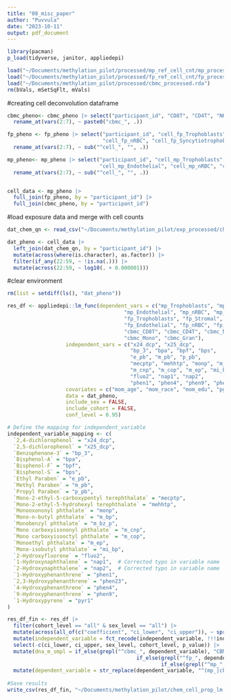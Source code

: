 ```yaml
---
title: "08_misc_paper"
author: "Puvvula"
date: "2023-10-11"
output: pdf_document
---
```


```r
library(pacman)
p_load(tidyverse, janitor, appliedepi)
```

```r
load("~/Documents/methylation_pilot/processed/mp_ref_cell_cnt/mp_processed.rda")
load("~/Documents/methylation_pilot/processed/fp_ref_cell_cnt/fp_processed.rda")
load("~/Documents/methylation_pilot/processed/cbmc_processed.rda")
rm(bVals, mSetSqFlt, mVals)
```

#creating cell deconvolution dataframe
```r
cbmc_pheno<- cbmc_pheno |> select("participant_id", "CD8T", "CD4T", "NK", "Bcell", "Mono", "Gran") |>
  rename_at(vars(2:7), ~ paste0("cbmc_", .))

fp_pheno <- fp_pheno |> select("participant_id", "cell_fp_Trophoblasts", "cell_fp_Stromal", "cell_fp_Hofbauer", "cell_fp_Endothelial",
                               "cell_fp_nRBC", "cell_fp_Syncytiotrophoblast")|>
  rename_at(vars(2:7), ~ sub("^cell_", "", .))

mp_pheno<- mp_pheno |> select("participant_id", "cell_mp_Trophoblasts", "cell_mp_Stromal","cell_mp_Hofbauer",
                              "cell_mp_Endothelial", "cell_mp_nRBC", "cell_mp_Syncytiotrophoblast") |>
  rename_at(vars(2:7), ~ sub("^cell_", "", .))


cell_data <- mp_pheno |>
  full_join(fp_pheno, by = "participant_id") |>
  full_join(cbmc_pheno, by = "participant_id")
```

#load exposure data and merge with cell counts
```r
dat_chem_qn <- read_csv("~/Documents/methylation_pilot/exp_processed/chem_qn_fin.csv")

dat_pheno <- cell_data |>
  left_join(dat_chem_qn, by = "participant_id") |>
  mutate(across(where(is.character), as.factor)) |>
  filter(if_any(22:59, ~ !is.na(.))) |>
  mutate(across(22:59, ~ log10(. + 0.000001)))
```

#clear environment
```r
rm(list = setdiff(ls(), "dat_pheno"))
```


```r
res_df <- appliedepi::lm_func(dependent_vars = c("mp_Trophoblasts", "mp_Stromal", "mp_Hofbauer",
                                      "mp_Endothelial", "mp_nRBC", "mp_Syncytiotrophoblast",
                                      "fp_Trophoblasts", "fp_Stromal", "fp_Hofbauer",
                                      "fp_Endothelial", "fp_nRBC", "fp_Syncytiotrophoblast",
                                      "cbmc_CD8T", "cbmc_CD4T", "cbmc_NK", "cbmc_Bcell",
                                      "cbmc_Mono", "cbmc_Gran"),
                   independent_vars = c("x24_dcp", "x25_dcp", 
                                        "bp_3", "bpa", "bpf", "bps",
                                        "e_pb", "m_pb", "p_pb", 
                                        "mecptp", "mehhtp", "monp", "m_bp", "m_bz_p", 
                                        "m_cnp", "m_cop", "m_ep", "mi_bp",
                                        "fluo2", "nap1", "nap2",
                                        "phen1", "phen4", "phen9", "phen23", "pyr1"),
                   covariates = c("mom_age", "mom_race", "mom_edu", "pgtob", "bmi", "sex"),
                   data = dat_pheno,
                   include_sex = FALSE,
                   include_cohort = FALSE,
                   conf_level = 0.95)
```

```r
# Define the mapping for independent_variable
independent_variable_mapping <- c(
  `2,4-dichlorophenol` = "x24_dcp",
  `2,5-dichlorophenol` = "x25_dcp",
  `Benzophenone-3` = "bp_3",
  `Bisphenol-A` = "bpa",
  `Bisphenol-F` = "bpf",
  `Bisphenol-S` = "bps",
  `Ethyl Paraben` = "e_pb",
  `Methyl Paraben` = "m_pb",
  `Propyl Paraben` = "p_pb",
  `Mono-2-ethyl-5-carboxypentyl terephthalate` = "mecptp",
  `Mono-2-ethyl-5-hydrohexyl terephthalate` = "mehhtp",
  `Monooxononyl phthalate` = "monp",
  `Mono-n-butyl phthalate` = "m_bp",
  `Monobenzyl phthalate` = "m_bz_p",
  `Mono carboxyisononyl phthalate` = "m_cnp",
  `Mono carboxyisooctyl phthalate` = "m_cop",
  `Monoethyl phthalate` = "m_ep",
  `Mono-isobutyl phthalate` = "mi_bp",
  `2-Hydroxyfluorene` = "fluo2",
  `1-Hydroxynaphthalene` = "nap1",  # Corrected typo in variable name
  `2-Hydroxynaphthalene` = "nap2",  # Corrected typo in variable name
  `1-Hydroxyphenanthrene` = "phen1",
  `2,3-Hydroxyphenanthrene` = "phen23",
  `4-Hydroxyphenanthrene` = "phen4",
  `9-Hydroxyphenanthrene` = "phen9",
  `1-Hydroxypyrene` = "pyr1"
)

res_df_fin <- res_df |>
  filter(cohort_level == "all" & sex_level == "all") |>
  mutate(across(all_of(c("coefficient", "ci_lower", "ci_upper")), ~ sprintf("%.2f (%.2f, %.2f)", .x, ci_upper, ci_lower))) |>
  mutate(independent_variable = fct_recode(independent_variable, !!!independent_variable_mapping))  |>
  select(-c(ci_lower, ci_upper, sex_level, cohort_level, p_value)) |>
  mutate(dna_m_smpl = if_else(grepl("^cbmc_", dependent_variable), "CBMC",
                                          if_else(grepl("^fp_", dependent_variable), "Fetal placenta",
                                                  if_else(grepl("^mp_", dependent_variable), "Maternal placenta", dependent_variable) ) ) ) |>
  mutate(dependent_variable = str_replace(dependent_variable, "^(mp_|cbmc_|fp_)", ""))
  
#Save results
write_csv(res_df_fin, "~/Documents/methylation_pilot/chem_cell_prop_lm.csv")
```





